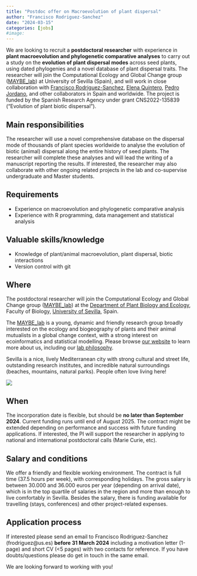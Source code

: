 ```yaml
---
title: "Postdoc offer on Macroevolution of plant dispersal"
author: "Francisco Rodriguez-Sanchez"
date: "2024-03-15"
categories: [jobs]
#image: 
---
```


We are looking to recruit a **postdoctoral researcher** with experience in **plant macroevolution and phylogenetic comparative analyses** to carry out a study on the **evolution of plant dispersal modes** across seed plants, using dated phylogenies and a novel database of plant dispersal traits. The researcher will join the Computational Ecology and Global Change group ([MAYBE_lab](https://ComputationalEcology.github.io)) at University of Sevilla (Spain), and will work in close collaboration with [Francisco Rodriguez-Sanchez](https://frodriguezsanchez.net), [Elena Quintero](https://ComputationalEcology.github.io/team/current/Elena_Quintero.html), [Pedro Jordano](http://ebd10.ebd.csic.es/), and other collaborators in Spain and worldwide. The project is funded by the Spanish Research Agency under grant CNS2022-135839 ("Evolution of plant biotic dispersal").


## Main responsibilities

The researcher will use a novel comprehensive database on the dispersal mode of thousands of plant species worldwide to analyse the evolution of biotic (animal) dispersal along the entire history of seed plants. The researcher will complete these analyses and will lead the writing of a manuscript reporting the results. If interested, the researcher may also collaborate with other ongoing related projects in the lab and co-supervise undergraduate and Master students.


## Requirements

- Experience on macroevolution and phylogenetic comparative analysis
- Experience with R programming, data management and statistical analysis

## Valuable skills/knowledge

- Knowledge of plant/animal macroevolution, plant dispersal, biotic interactions
- Version control with git

## Where

The postdoctoral researcher will join the Computational Ecology and Global Change group ([MAYBE_lab](https://ComputationalEcology.github.io)) at the [Department of Plant Biology and Ecology](https://area.us.es/bioeco/), Faculty of Biology, [University of Sevilla](https://www.us.es/), Spain. 

The [MAYBE_lab](https://ComputationalEcology.github.io) is a young, dynamic and friendly research group broadly interested on the ecology and biogeography of plants and their animal mutualists in a global change context, with a strong interest on ecoinformatics and statistical modelling. Please browse [our website](https://ComputationalEcology.github.io) to learn more about us, including our [lab philosophy](https://ComputationalEcology.github.io/philosophy.html).

Sevilla is a nice, lively Mediterranean city with strong cultural and street life, outstanding research institutes, and incredible natural surroundings (beaches, mountains, natural parks). People often love living here!

![](Sevillaetal.jpg){fig-align="center"}


## When

The incorporation date is flexible, but should be **no later than September 2024**. Current funding runs until end of August 2025. The contract might be extended depending on performance and success with future funding applications. If interested, the PI will support the researcher in applying to national and international postdoctoral calls (Marie Curie, etc).


## Salary and conditions

We offer a friendly and flexible working environment. The contract is full time (37.5 hours per week), with corresponding holidays. The gross salary is between 30.000 and 36.000 euros per year (depending on arrival date), which is in the top quartile of salaries in the region and more than enough to live comfortably in Sevilla. Besides the salary, there is funding available for travelling (stays, conferences) and other project-related expenses.


## Application process

If interested please send an email to Francisco Rodriguez-Sanchez (frodriguez@us.es) **before 31 March 2024** including a motivation letter (1-page) and short CV (<5 pages) with two contacts for reference. If you have doubts/questions please do get in touch in the same email.

We are looking forward to working with you!




